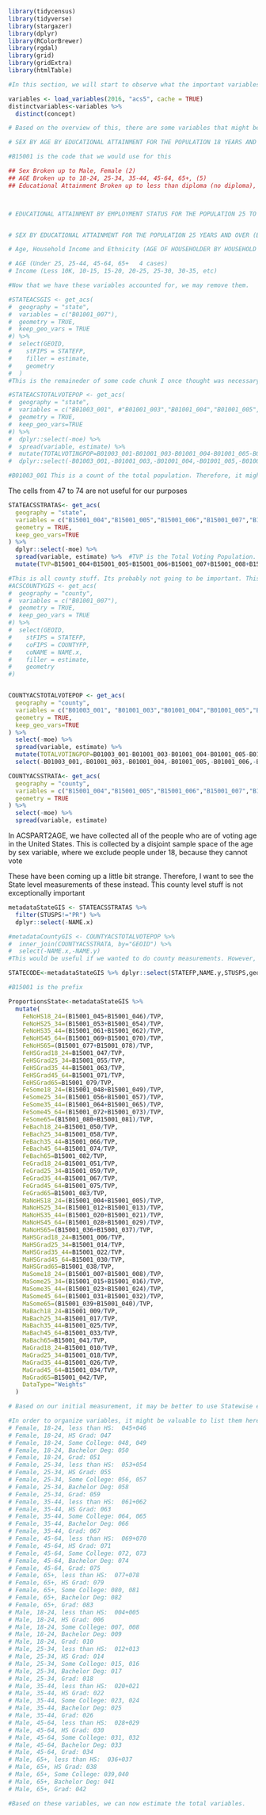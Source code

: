 
```r
library(tidycensus)
library(tidyverse)
library(stargazer)
library(dplyr)
library(RColorBrewer)
library(rgdal)
library(grid)
library(gridExtra)
library(htmlTable)

#In this section, we will start to observe what the important variables are in the ACS

```
```r
variables <- load_variables(2016, "acs5", cache = TRUE)
distinctvariables<-variables %>%
  distinct(concept)

# Based on the overview of this, there are some variables that might be important

# SEX BY AGE BY EDUCATIONAL ATTAINMENT FOR THE POPULATION 18 YEARS AND OVER

#B15001 is the code that we would use for this

## Sex Broken up to Male, Female (2)
## AGE Broken up to 18-24, 25-34, 35-44, 45-64, 65+, (5)
## Educational Attainment Broken up to less than diploma (no diploma), finish hs, Some college, associates, Bachelor, Graduate (6)



# EDUCATIONAL ATTAINMENT BY EMPLOYMENT STATUS FOR THE POPULATION 25 TO 64 YEARS


# SEX BY EDUCATIONAL ATTAINMENT FOR THE POPULATION 25 YEARS AND OVER (BLACK OR AFRICAN AMERICAN ALONE). There are other variables for other

# Age, Household Income and Ethnicity (AGE OF HOUSEHOLDER BY HOUSEHOLD INCOME IN THE PAST 12 MONTHS (IN 2016 INFLATION-ADJUSTED DOLLARS)))

# AGE (Under 25, 25-44, 45-64, 65+   4 cases)
# Income (Less 10K, 10-15, 15-20, 20-25, 25-30, 30-35, etc)

#Now that we have these variables accounted for, we may remove them. 

```

```r

#STATEACSGIS <- get_acs(
#  geography = "state",
#  variables = c("B01001_007"),
#  geometry = TRUE,
#  keep_geo_vars = TRUE
#) %>%
#  select(GEOID,
#    stFIPS = STATEFP,
#    filler = estimate,
#    geometry
#  )
#This is the remaineder of some code chunk I once thought was necessary. I know realize it is not. 

#STATEACSTOTALVOTEPOP <- get_acs(
#  geography = "state",
#  variables = c("B01003_001", #"B01001_003","B01001_004","B01001_005","B01001_006","B01001_027","B01001_028","B01001_029","B01001_030"),
#  geometry = TRUE,
#  keep_geo_vars=TRUE
#) %>%
#  dplyr::select(-moe) %>%
#  spread(variable, estimate) %>%
#  mutate(TOTALVOTINGPOP=B01003_001-B01001_003-B01001_004-B01001_005-B01001_006-B01001_027-B01001_028-B01001_029#-B01001_030) %>%   #Here, we are taking the whole population less the parts of the population that are under 18 #years old. We want to get an understanding of the size of the voting population of this area
#  dplyr::select(-B01003_001,-B01001_003,-B01001_004,-B01001_005,-B01001_006,-B01001_027,-B01001_028,-B01001_029#,-B01001_030)

#B01003_001 This is a count of the total population. Therefore, it might be important to include. 
```
The cells from 47 to 74 are not useful for our purposes

```r


STATEACSSTRATAS<- get_acs(
  geography = "state",
  variables = c("B15001_004","B15001_005","B15001_006","B15001_007","B15001_008","B15001_009","B15001_010","B15001_012","B15001_013","B15001_014","B15001_015","B15001_016","B15001_017","B15001_018","B15001_020","B15001_021","B15001_022","B15001_023","B15001_024","B15001_025","B15001_026","B15001_028","B15001_029","B15001_030","B15001_031","B15001_032","B15001_033","B15001_034","B15001_036","B15001_037","B15001_038","B15001_039","B15001_040","B15001_041","B15001_042","B15001_045","B15001_046","B15001_047","B15001_048","B15001_049","B15001_050","B15001_051","B15001_053","B15001_054","B15001_055","B15001_056","B15001_057","B15001_058","B15001_059","B15001_061","B15001_062","B15001_063","B15001_064","B15001_065","B15001_066","B15001_067","B15001_069","B15001_070","B15001_071","B15001_072","B15001_073","B15001_074","B15001_075","B15001_077","B15001_078","B15001_079","B15001_080","B15001_081","B15001_082","B15001_083"),
  geometry = TRUE,
  keep_geo_vars=TRUE
) %>%
  dplyr::select(-moe) %>%
  spread(variable, estimate) %>%  #TVP is the Total Voting Population. We are summing over all of the education variales, because this will allow us to prevent any difference in calculations between census calculations
  mutate(TVP=B15001_004+B15001_005+B15001_006+B15001_007+B15001_008+B15001_009+B15001_010+B15001_012+B15001_013+B15001_014+B15001_015+B15001_016+B15001_017+B15001_018+B15001_020+B15001_021+B15001_022+B15001_023+B15001_024+B15001_025+B15001_026+B15001_028+B15001_029+B15001_030+B15001_031+B15001_032+B15001_033+B15001_034+B15001_036+B15001_037+B15001_038+B15001_039+B15001_040+B15001_041+B15001_042+B15001_045+B15001_046+B15001_047+B15001_048+B15001_049+B15001_050+B15001_051+B15001_053+B15001_054+B15001_055+B15001_056+B15001_057+B15001_058+B15001_059+B15001_061+B15001_062+B15001_063+B15001_064+B15001_065+B15001_066+B15001_067+B15001_069+B15001_070+B15001_071+B15001_072+B15001_073+B15001_074+B15001_075+B15001_077+B15001_078+B15001_079+B15001_080+B15001_081+B15001_082+B15001_083)

```

```r
#This is all county stuff. Its probably not going to be important. This is because background research on MRP suggests that it would require a larger sample size in order to get an accurate estimate of pro vs. anti war sentiment. 
#ACSCOUNTYGIS <- get_acs(
#  geography = "county",
#  variables = c("B01001_007"),
#  geometry = TRUE,
#  keep_geo_vars = TRUE
#) %>%
#  select(GEOID,
#    stFIPS = STATEFP,
#    coFIPS = COUNTYFP,
#    coNAME = NAME.x,
#    filler = estimate,
#    geometry
#)


COUNTYACSTOTALVOTEPOP <- get_acs(
  geography = "county",
  variables = c("B01003_001", "B01001_003","B01001_004","B01001_005","B01001_006","B01001_027","B01001_028","B01001_029","B01001_030"),
  geometry = TRUE,
  keep_geo_vars=TRUE
) %>%
  select(-moe) %>%
  spread(variable, estimate) %>%
  mutate(TOTALVOTINGPOP=B01003_001-B01001_003-B01001_004-B01001_005-B01001_006-B01001_027-B01001_028-B01001_029-B01001_030) %>%   #Here, we are taking the whole population less the parts of the population that are under 18 years old. We want to get an understanding of the size of the voting population of this area
  select(-B01003_001,-B01001_003,-B01001_004,-B01001_005,-B01001_006,-B01001_027,-B01001_028,-B01001_029,-B01001_030)

COUNTYACSSTRATA<- get_acs(
  geography = "county",
  variables = c("B15001_004","B15001_005","B15001_006","B15001_007","B15001_008","B15001_009","B15001_010","B15001_012","B15001_013","B15001_014","B15001_015","B15001_016","B15001_017","B15001_018","B15001_020","B15001_021","B15001_022","B15001_023","B15001_024","B15001_025","B15001_026","B15001_028","B15001_029","B15001_030","B15001_031","B15001_032","B15001_033","B15001_034","B15001_036","B15001_037","B15001_038","B15001_039","B15001_040","B15001_041","B15001_042","B15001_045","B15001_046","B15001_047","B15001_048","B15001_049","B15001_050","B15001_051","B15001_053","B15001_054","B15001_055","B15001_056","B15001_057","B15001_058","B15001_059","B15001_061","B15001_062","B15001_063","B15001_064","B15001_065","B15001_066","B15001_067","B15001_069","B15001_070","B15001_071","B15001_072","B15001_073","B15001_074","B15001_075","B15001_077","B15001_078","B15001_079","B15001_080","B15001_081","B15001_082","B15001_083"),
  geometry = TRUE
) %>%
  select(-moe) %>%
  spread(variable, estimate)
```

In ACSPART2AGE, we have collected all of the people who are of voting age in the United States. This is collected by a disjoint sample space of the age by sex variable, where we exclude people under 18, because they cannot vote

These have been coming up a little bit strange. Therefore, I want to see the State level measurements of these instead. 
This county level stuff is not exceptionally important


```r
metadataStateGIS <- STATEACSSTRATAS %>%
  filter(STUSPS!="PR") %>%
  dplyr::select(-NAME.x)

#metadataCountyGIS <- COUNTYACSTOTALVOTEPOP %>%
#  inner_join(COUNTYACSSTRATA, by="GEOID") %>%
#  select(-NAME.x,-NAME.y)
#This would be useful if we wanted to do county measurements. However, I do not believe that is best moving forward. 

STATECODE<-metadataStateGIS %>% dplyr::select(STATEFP,NAME.y,STUSPS,geometry)

#B15001 is the prefix

ProportionsState<-metadataStateGIS %>%
  mutate(
    FeNoHS18_24=(B15001_045+B15001_046)/TVP,
    FeNoHS25_34=(B15001_053+B15001_054)/TVP,
    FeNoHS35_44=(B15001_061+B15001_062)/TVP,
    FeNoHS45_64=(B15001_069+B15001_070)/TVP,
    FeNoHS65=(B15001_077+B15001_078)/TVP,
    FeHSGrad18_24=B15001_047/TVP,
    FeHSGrad25_34=B15001_055/TVP,
    FeHSGrad35_44=B15001_063/TVP,
    FeHSGrad45_64=B15001_071/TVP,
    FeHSGrad65=B15001_079/TVP,
    FeSome18_24=(B15001_048+B15001_049)/TVP,
    FeSome25_34=(B15001_056+B15001_057)/TVP,
    FeSome35_44=(B15001_064+B15001_065)/TVP,
    FeSome45_64=(B15001_072+B15001_073)/TVP,
    FeSome65=(B15001_080+B15001_081)/TVP,
    FeBach18_24=B15001_050/TVP,
    FeBach25_34=B15001_058/TVP,
    FeBach35_44=B15001_066/TVP,
    FeBach45_64=B15001_074/TVP,
    FeBach65=B15001_082/TVP,
    FeGrad18_24=B15001_051/TVP,
    FeGrad25_34=B15001_059/TVP,
    FeGrad35_44=B15001_067/TVP,
    FeGrad45_64=B15001_075/TVP,
    FeGrad65=B15001_083/TVP,
    MaNoHS18_24=(B15001_004+B15001_005)/TVP,
    MaNoHS25_34=(B15001_012+B15001_013)/TVP,
    MaNoHS35_44=(B15001_020+B15001_021)/TVP,
    MaNoHS45_64=(B15001_028+B15001_029)/TVP,
    MaNoHS65=(B15001_036+B15001_037)/TVP,
    MaHSGrad18_24=B15001_006/TVP,
    MaHSGrad25_34=B15001_014/TVP,
    MaHSGrad35_44=B15001_022/TVP,
    MaHSGrad45_64=B15001_030/TVP,
    MaHSGrad65=B15001_038/TVP,
    MaSome18_24=(B15001_007+B15001_008)/TVP,
    MaSome25_34=(B15001_015+B15001_016)/TVP,
    MaSome35_44=(B15001_023+B15001_024)/TVP,
    MaSome45_64=(B15001_031+B15001_032)/TVP,
    MaSome65=(B15001_039+B15001_040)/TVP,
    MaBach18_24=B15001_009/TVP,
    MaBach25_34=B15001_017/TVP,
    MaBach35_44=B15001_025/TVP,
    MaBach45_64=B15001_033/TVP,
    MaBach65=B15001_041/TVP,
    MaGrad18_24=B15001_010/TVP,
    MaGrad25_34=B15001_018/TVP,
    MaGrad35_44=B15001_026/TVP,
    MaGrad45_64=B15001_034/TVP,
    MaGrad65=B15001_042/TVP,
    DataType="Weights"
  )

# Based on our initial measurement, it may be better to use Statewise estimates on preferenes for War. This is especially because our intiial measurement of counties appears to have a smaller initial value. 

#In order to organize variables, it might be valuable to list them here as brackets
# Female, 18-24, less than HS:  045+046
# Female, 18-24, HS Grad: 047
# Female, 18-24, Some College: 048, 049
# Female, 18-24, Bachelor Deg: 050
# Female, 18-24, Grad: 051
# Female, 25-34, less than HS:  053+054
# Female, 25-34, HS Grad: 055
# Female, 25-34, Some College: 056, 057
# Female, 25-34, Bachelor Deg: 058
# Female, 25-34, Grad: 059
# Female, 35-44, less than HS:  061+062
# Female, 35-44, HS Grad: 063
# Female, 35-44, Some College: 064, 065
# Female, 35-44, Bachelor Deg: 066
# Female, 35-44, Grad: 067
# Female, 45-64, less than HS:  069+070
# Female, 45-64, HS Grad: 071
# Female, 45-64, Some College: 072, 073
# Female, 45-64, Bachelor Deg: 074
# Female, 45-64, Grad: 075
# Female, 65+, less than HS:  077+078
# Female, 65+, HS Grad: 079
# Female, 65+, Some College: 080, 081
# Female, 65+, Bachelor Deg: 082
# Female, 65+, Grad: 083
# Male, 18-24, less than HS:  004+005
# Male, 18-24, HS Grad: 006
# Male, 18-24, Some College: 007, 008
# Male, 18-24, Bachelor Deg: 009
# Male, 18-24, Grad: 010
# Male, 25-34, less than HS:  012+013
# Male, 25-34, HS Grad: 014
# Male, 25-34, Some College: 015, 016
# Male, 25-34, Bachelor Deg: 017
# Male, 25-34, Grad: 018
# Male, 35-44, less than HS:  020+021
# Male, 35-44, HS Grad: 022
# Male, 35-44, Some College: 023, 024
# Male, 35-44, Bachelor Deg: 025
# Male, 35-44, Grad: 026
# Male, 45-64, less than HS:  028+029
# Male, 45-64, HS Grad: 030
# Male, 45-64, Some College: 031, 032
# Male, 45-64, Bachelor Deg: 033
# Male, 45-64, Grad: 034
# Male, 65+, less than HS:  036+037
# Male, 65+, HS Grad: 038
# Male, 65+, Some College: 039,040
# Male, 65+, Bachelor Deg: 041
# Male, 65+, Grad: 042

#Based on these variables, we can now estimate the total variables. 
```

